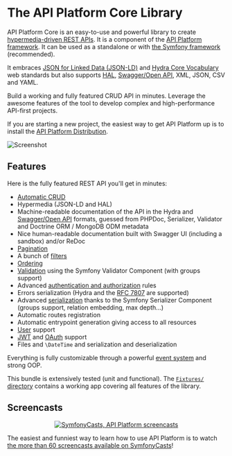 # The API Platform Core Library

API Platform Core is an easy-to-use and powerful library to create [hypermedia-driven REST APIs](https://en.wikipedia.org/wiki/HATEOAS).
It is a component of the [API Platform framework](https://api-platform.com). It can be used as a standalone or with [the Symfony
framework](https://symfony.com) (recommended).

It embraces [JSON for Linked Data (JSON-LD)](http://json-ld.org) and [Hydra Core Vocabulary](http://www.hydra-cg.com) web
standards but also supports [HAL](http://stateless.co/hal_specification.html), [Swagger/Open API](https://www.openapis.org/), XML, JSON, CSV and YAML.

Build a working and fully featured CRUD API in minutes. Leverage the awesome features of the tool to develop complex and
high-performance API-first projects.

If you are starting a new project, the easiest way to get API Platform up is to install
the [API Platform Distribution](../distribution/index.md).

![Screenshot](../distribution/images/swagger-ui-1.png)

## Features

Here is the fully featured REST API you'll get in minutes:

-   [Automatic CRUD](operations.md)
-   Hypermedia (JSON-LD and HAL)
-   Machine-readable documentation of the API in the Hydra and [Swagger/Open API](swagger.md) formats,
    guessed from PHPDoc, Serializer, Validator and Doctrine ORM / MongoDB ODM metadata
-   Nice human-readable documentation built with Swagger UI (including a sandbox) and/or ReDoc
-   [Pagination](pagination.md)
-   A bunch of [filters](filters.md)
-   [Ordering](default-order.md)
-   [Validation](validation.md) using the Symfony Validator Component (with groups support)
-   Advanced [authentication and authorization](security.md) rules
-   Errors serialization (Hydra and the [RFC 7807](https://tools.ietf.org/html/rfc7807) are supported)
-   Advanced [serialization](serialization.md) thanks to the Symfony Serializer Component (groups support, relation embedding, max depth...)
-   Automatic routes registration
-   Automatic entrypoint generation giving access to all resources
-   [User](user.md) support
-   [JWT](jwt.md) and [OAuth](https://oauth.net/) support
-   Files and `\DateTime` and serialization and deserialization

Everything is fully customizable through a powerful [event system](events.md) and strong OOP.

This bundle is extensively tested (unit and functional). The [`Fixtures/` directory](https://github.com/api-platform/core/tree/main/tests/Fixtures) contains a working app covering all features of the library.

## Screencasts

<p align="center" class="symfonycasts"><a href="https://symfonycasts.com/tracks/rest?cid=apip#api-platform"><img src="../distribution/images/symfonycasts-player.png" alt="SymfonyCasts, API Platform screencasts"/></a></p>

The easiest and funniest way to learn how to use API Platform is to watch [the more than 60 screencasts available on SymfonyCasts](https://symfonycasts.com/tracks/rest?cid=apip#api-platform)!
